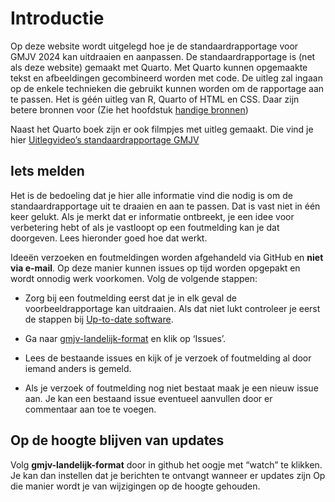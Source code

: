 # Introductie

Op deze website wordt uitgelegd hoe je de standaardrapportage voor GMJV 2024 kan uitdraaien en aanpassen. De standaardrapportage is (net als deze website) gemaakt met Quarto. Met Quarto kunnen opgemaakte tekst en afbeeldingen gecombineerd worden met code. De uitleg zal ingaan op de enkele technieken die gebruikt kunnen worden om de rapportage aan te passen. Het is géén uitleg van R, Quarto of HTML en CSS. Daar zijn betere bronnen voor (Zie het hoofdstuk [handige bronnen](handige-bronnen.qmd))

Naast het Quarto boek zijn er ook filmpjes met uitleg gemaakt. Die vind je hier [Uitlegvideo's standaardrapportage GMJV](https://www.youtube.com/playlist?list=PL7kVlO1ksUH3ovDR74F9nG3G0OJCnMqIb)


## Iets melden

Het is de bedoeling dat je hier alle informatie vind die nodig is om de standaardrapportage uit te draaien en aan te passen.
Dat is vast niet in één keer gelukt. Als je merkt dat er informatie ontbreekt, je een idee voor verbetering hebt of als je vastloopt op een foutmelding kan je dat doorgeven. Lees hieronder goed hoe dat werkt.

::: {.callout-important title="Verzoeken en problemen melden"}

Ideeën verzoeken en foutmeldingen worden afgehandeld via GitHub en **niet via e-mail**. Op deze manier kunnen issues op tijd worden opgepakt en wordt onnodig werk voorkomen. Volg de volgende stappen:

-   Zorg bij een foutmelding eerst dat je in elk geval de voorbeeldrapportage kan uitdraaien. Als dat niet lukt controleer je eerst de stappen bij [Up-to-date software](beginnen.qmd#up-to-date-software).

-   Ga naar [gmjv-landelijk-format](https://github.com/ggdatascience/gmjv-landelijk-format) en klik op 'Issues'.

-   Lees de bestaande issues en kijk of je verzoek of foutmelding al door iemand anders is gemeld.

-   Als je verzoek of foutmelding nog niet bestaat maak je een nieuw issue aan. Je kan een  bestaand issue eventueel aanvullen door er commentaar aan toe te voegen.

:::

## Op de hoogte blijven van updates

Volg **gmjv-landelijk-format** door in github het oogje met "watch" te  klikken. Je kan dan instellen dat je berichten te ontvangt wanneer er updates zijn Op die manier wordt je van wijzigingen op de hoogte gehouden.